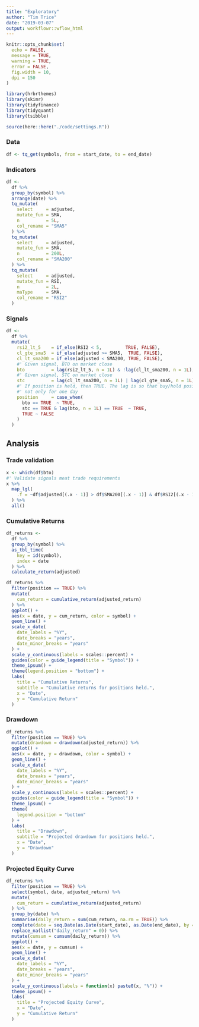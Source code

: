 ```yaml
---
title: "Exploratory"
author: "Tim Trice"
date: "2019-03-07"
output: workflowr::wflow_html
---
```


```r
knitr::opts_chunk$set(
  echo = FALSE, 
  message = TRUE, 
  warning = TRUE, 
  error = FALSE, 
  fig.width = 10, 
  dpi = 150
)
```

```r
library(hrbrthemes)
library(skimr)
library(tidyfinance)
library(tidyquant)
library(tsibble)
```

```r
source(here::here("./code/settings.R"))
```

### Data

```r
df <- tq_get(symbols, from = start_date, to = end_date)
```

### Indicators

```r
df <- 
  df %>% 
  group_by(symbol) %>% 
  arrange(date) %>% 
  tq_mutate(
    select     = adjusted, 
    mutate_fun = SMA, 
    n          = 5L, 
    col_rename = "SMA5"
  ) %>% 
  tq_mutate(
    select     = adjusted, 
    mutate_fun = SMA, 
    n          = 200L, 
    col_rename = "SMA200"
  ) %>% 
  tq_mutate(
    select     = adjusted, 
    mutate_fun = RSI, 
    n          = 2L, 
    maType     = SMA, 
    col_rename = "RSI2"
  )
```

### Signals

```r
df <- 
  df %>% 
  mutate(
    rsi2_lt_5    = if_else(RSI2 < 5,         TRUE, FALSE), 
    cl_gte_sma5  = if_else(adjusted >= SMA5,  TRUE, FALSE), 
    cl_lt_sma200 = if_else(adjusted < SMA200, TRUE, FALSE), 
    #' Given signal, BTO on market close
    bto          = lag(rsi2_lt_5, n = 1L) & !lag(cl_lt_sma200, n = 1L),
    #' Given signal, STC on market close
    stc          = lag(cl_lt_sma200, n = 1L) | lag(cl_gte_sma5, n = 1L),
    #' If position is held, then TRUE. The lag is so that buy/hold positions are 
    #' not only for one day 
    position     = case_when(
      bto == TRUE  ~ TRUE,
      stc == TRUE & lag(bto, n = 1L) == TRUE  ~ TRUE,
      TRUE ~ FALSE
    )
  )
```

## Analysis

### Trade validation

```r
x <- which(df$bto)
#' Validate signals meat trade requirements
x %>% 
  map_lgl(
    .f = ~df$adjusted[(.x - 1)] > df$SMA200[(.x - 1)] & df$RSI2[(.x - 1)] < 5
  ) %>% 
  all()
```

### Cumulative Returns

```r
df_returns <- 
  df %>% 
  group_by(symbol) %>% 
  as_tbl_time(
    key = id(symbol), 
    index = date
  ) %>% 
  calculate_return(adjusted)
```

```r
df_returns %>% 
  filter(position == TRUE) %>% 
  mutate(
    cum_return = cumulative_return(adjusted_return)
  ) %>% 
  ggplot() + 
  aes(x = date, y = cum_return, color = symbol) + 
  geom_line() + 
  scale_x_date(
    date_labels = "%Y", 
    date_breaks = "years", 
    date_minor_breaks = "years"
  ) + 
  scale_y_continuous(labels = scales::percent) + 
  guides(color = guide_legend(title = "Symbol")) + 
  theme_ipsum() + 
  theme(legend.position = "bottom") + 
  labs(
    title = "Cumulative Returns", 
    subtitle = "Cumulative returns for positions held.", 
    x = "Date", 
    y = "Cumulative Return"
  )
```

### Drawdown

```r
df_returns %>% 
  filter(position == TRUE) %>% 
  mutate(drawdown = drawdown(adjusted_return)) %>% 
  ggplot() + 
  aes(x = date, y = drawdown, color = symbol) + 
  geom_line() + 
  scale_x_date(
    date_labels = "%Y", 
    date_breaks = "years", 
    date_minor_breaks = "years"
  ) + 
  scale_y_continuous(labels = scales::percent) + 
  guides(color = guide_legend(title = "Symbol")) + 
  theme_ipsum() + 
  theme(
    legend.position = "bottom"
  ) + 
  labs(
    title = "Drawdown", 
    subtitle = "Projected drawdown for positions held.", 
    x = "Date", 
    y = "Drawdown"
  )
```

### Projected Equity Curve

```r
df_returns %>% 
  filter(position == TRUE) %>% 
  select(symbol, date, adjusted_return) %>% 
  mutate(
    cum_return = cumulative_return(adjusted_return)
  ) %>% 
  group_by(date) %>% 
  summarise(daily_return = sum(cum_return, na.rm = TRUE)) %>% 
  complete(date = seq.Date(as.Date(start_date), as.Date(end_date), by = "day")) %>% 
  replace_na(list("daily_return" = 0)) %>% 
  mutate(cumsum = cumsum(daily_return)) %>% 
  ggplot() + 
  aes(x = date, y = cumsum) + 
  geom_line() + 
  scale_x_date(
    date_labels = "%Y", 
    date_breaks = "years", 
    date_minor_breaks = "years"
  ) + 
  scale_y_continuous(labels = function(x) paste0(x, "%")) + 
  theme_ipsum() + 
  labs(
    title = "Projected Equity Curve", 
    x = "Date", 
    y = "Cumulative Return"
  )
```
